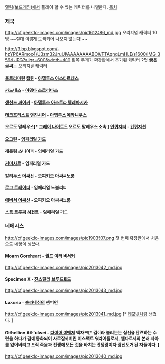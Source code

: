 [[렐릭(보드게임)]]에서 플레이 할 수 있는 캐릭터를 나열한다.
[[목차]]
=== 제국 ===
http://cf.geekdo-images.com/images/pic1612486_md.jpg
오리지널 캐릭터 10명 ~~절대 이렇게 도색되어 나오지 않는다!~~

http://3.bp.blogspot.com/-hzYP6ARmoo4/U3zm32JruUI/AAAAAAAABO0/FTAqnqLmHLE/s1600/IMG_3564.JPG?align=600&width=400
왼쪽 두개가 확장판에서 추가된 캐릭터 2명
'''굵은 글씨'''는 오리지널 캐릭터
==== '''[[울트라마린(Warhammer 40,000)|울트라마린]] [[캡틴]]''' - [[스페이스 마린|아뎁투스 아스타르테스]] ====
==== '''[[카노네스]] - [[아뎁타 소로리타스]]''' ====
==== '''[[사이커 배틀 스쿼드|생션드 싸이커]]''' - [[아뎁투스 테라|아뎁투스 아스트라 텔레파시카]] ====
==== '''[[테크프리스트|테크프리스트 엔진시어]]''' - [[기계교|아뎁투스 메카니쿠스]] ====
==== '''오르도 말레우스[* [[그레이 나이트]]도 오르도 말레우스 소속 ] [[이단심문관(Warhammer 40,000)|인퀴지터]]''' - [[이단심문소|인퀴지션]] ====
==== '''[[오그린]]''' - [[임페리얼 가드]] ====
==== '''[[래틀링|래틀링 스나이퍼]]''' - 임페리얼 가드 ====
==== '''[[커미사르]]''' - 임페리얼 가드 ====
==== '''[[칼리두스 어쌔신]]''' - [[아뎁투스 테라|오피키오 아싸씨노룸]] ====
==== '''[[로그 트레이더]]''' - 임페리얼 노블리티 ====
==== [[에버서 어쌔신]] - 오피키오 아싸씨노룸 ====
==== [[밀리타룸 템페스투스|스톰 트루퍼]] [[서전트]] - 임페리얼 가드 ====
=== 네메시스 ===
http://cf.geekdo-images.com/images/pic1903507.png
첫 번째 확장판에서 처음으로 네명이 생겼다.
==== Moarn Goreheart - [[월드 이터]] [[코른 버저커|버서커]] ====
http://cf.geekdo-images.com/images/pic2013042_md.jpg
==== Specimen X - [[진스틸러]] [[브루드로드]] ====
http://cf.geekdo-images.com/images/pic2013043_md.jpg
==== Luxuria - [[슬라네쉬]]의 챔피언 ====
http://cf.geekdo-images.com/images/pic2013041_md.jpg [* [[데모넷]]처럼 생겼다. ]
==== Githellion Ath'ulwei - [[어스팩트 워리어|다이어 어벤저]] 엑자크[* '''길'''이라 불리는는 심신을 단련하는 수련을 하다가 길에 동화되어 사로잡혀버린 어스팩트 워리어들로서, 엘다로서의 본래 자아를 잃어버리고 오직 죽음과 전쟁에 모든 것을 바치는 전쟁광이자 광신도가 된 자들이다. ] ====
http://cf.geekdo-images.com/images/pic2013040_md.jpg
